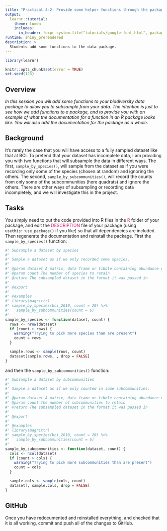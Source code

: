 ```yaml
---
title: "Practical 4-2: Provide some helper functions through the package"
output: 
  learnr::tutorial:
    theme: lumen
    includes:
      in_header: !expr system.file("tutorials/google-font.html", package = "RPiR")
runtime: shiny_prerendered
description: >
  Students add some functions to the data package.
---
```


```r
library(learnr)

knitr::opts_chunk$set(error = TRUE)
set.seed(123)
```


## Overview
*In this session you will add some functions to your biodiversity data package 
 to allow you to subsample from your data. The intention is just to see how we
 add functions to a package, and to provide you with an example of what the
 documentation for a function in an R package looks like. You will also add the
 documentation for the package as a whole.*

## Background

It's rarely the case that you will have access to a fully sampled dataset like
that at BCI. To pretend that your dataset has incomplete data, I am providing 
you with two functions that will subsample the data in different ways. 
The first, `sample_by_species()`, will sample from the dataset as if you were
recording only some of the species (chosen at random) and ignoring the others. 
The second, `sample_by_subcommunities()`, will record the counts from only 
some of the subcommunities (here quadrats) and ignore the others. There are 
other ways of subsampling or recording data incompletely, and we will
investigate this in the project.

## Tasks

You simply need to put the code provided into R files in the
<span style="color: #dd1c77;">R</span> folder of your package, and
edit the <span style="color: #dd1c77;">DESCRIPTION</span> file of your package
(using `usethis::use_package()` if you like) so that all dependencies are
included. Then regenerate the documentation and reinstall the package. First
the `sample_by_species()` function:

```R
#' Subsample a dataset by species
#'
#' Sample a dataset as if we only recorded some species.
#'
#' @param dataset A matrix, data frame or tibble containing abundance or incidence data
#' @param count The number of species to retain
#' @return The subsampled dataset in the format it was passed in
#'
#' @export
#'
#' @examples
#' library(magrittr)
#' sample_by_species(bci_2010, count = 20) %>%
#'   sample_by_subcommunities(count = 6)
#'
sample_by_species <- function(dataset, count) {
  rows <- nrow(dataset)
  if (count > rows) {
    warning("Trying to pick more species than are present")
    count = rows
  }

  sample.rows <- sample(rows, count)
  dataset[sample.rows, , drop = FALSE]
}
```

and then the `sample_by_subcommunities()` function:

```R
#' Subsample a dataset by subcommunities
#'
#' Sample a dataset as if we only counted in some subcommunities.
#'
#' @param dataset A matrix, data frame or tibble containing abundance or incidence data
#' @param count The number of subcommunities to retain
#' @return The subsampled dataset in the format it was passed in
#'
#' @export
#'
#' @examples
#' library(magrittr)
#' sample_by_species(bci_2010, count = 20) %>%
#'   sample_by_subcommunities(count = 6)
#'
sample_by_subcommunities <- function(dataset, count) {
  cols <- ncol(dataset)
  if (count > cols) {
    warning("Trying to pick more subcommunities than are present")
    count = cols
  }

  sample.cols <- sample(cols, count)
  dataset[, sample.cols, drop = FALSE]
}
```

## GitHub

Once you have redocumented and reinstalled everything, and checked that it 
is all working, commit and push all of the changes to GitHub.
